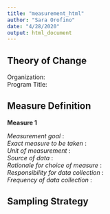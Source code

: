 ```yaml
---
title: "measurement_html"
author: "Sara Orofino"
date: "4/28/2020"
output: html_document
---
```


## Theory of Change  
Organization:  
Program Title:  

## Measure Definition

**Measure 1**  

*Measurement goal* :    
*Exact measure to be taken* :    
*Unit of measurement* :    
*Source of data* :    
*Rationale for choice of measure* :    
*Responsibility for data collection* :      
*Frequency of data collection* :  


## Sampling Strategy
